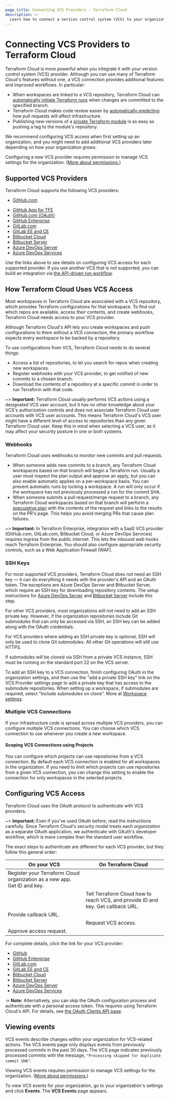 ```yaml
---
page_title: Connecting VCS Providers - Terraform Cloud
description: >-
  Learn how to connect a version control system (VCS) to your organization to integrate Terraform Cloud into your development workflow and access additional features. 
---
```


# Connecting VCS Providers to Terraform Cloud

Terraform Cloud is more powerful when you integrate it with your version control system (VCS) provider. Although you can use many of Terraform Cloud's features without one, a VCS connection provides additional features and improved workflows. In particular:

- When workspaces are linked to a VCS repository, Terraform Cloud can [automatically initiate Terraform runs](/terraform/cloud-docs/run/ui) when changes are committed to the specified branch.
- Terraform Cloud makes code review easier by [automatically predicting](/terraform/cloud-docs/run/ui#speculative-plans-on-pull-requests) how pull requests will affect infrastructure.
- Publishing new versions of a [private Terraform module](/terraform/cloud-docs/registry/publish-modules) is as easy as pushing a tag to the module's repository.

We recommend configuring VCS access when first setting up an organization, and you might need to add additional VCS providers later depending on how your organization grows.

Configuring a new VCS provider requires permission to manage VCS settings for the organization. ([More about permissions.](/terraform/cloud-docs/users-teams-organizations/permissions))

[permissions-citation]: #intentionally-unused---keep-for-maintainers

## Supported VCS Providers

Terraform Cloud supports the following VCS providers:
<!-- BEGIN: TFC:only -->
-   [GitHub.com](/terraform/cloud-docs/vcs/github-app)

<!-- END: TFC:only -->

- [GitHub App for TFE](/terraform/enterprise/admin/application/github-app-integration)
- [GitHub.com (OAuth)](/terraform/cloud-docs/vcs/github)
- [GitHub Enterprise](/terraform/cloud-docs/vcs/github-enterprise)
- [GitLab.com](/terraform/cloud-docs/vcs/gitlab-com)
- [GitLab EE and CE](/terraform/cloud-docs/vcs/gitlab-eece)
- [Bitbucket Cloud](/terraform/cloud-docs/vcs/bitbucket-cloud)
- [Bitbucket Server](/terraform/cloud-docs/vcs/bitbucket-server)
- [Azure DevOps Server](/terraform/cloud-docs/vcs/azure-devops-server)
- [Azure DevOps Services](/terraform/cloud-docs/vcs/azure-devops-services)

Use the links above to see details on configuring VCS access for each supported provider. If you use another VCS that is not supported, you can build an integration via [the API-driven run workflow](/terraform/cloud-docs/run/api).

## How Terraform Cloud Uses VCS Access

Most workspaces in Terraform Cloud are associated with a VCS repository, which provides Terraform configurations for that workspace. To find out which repos are available, access their contents, and create webhooks, Terraform Cloud needs access to your VCS provider.

Although Terraform Cloud's API lets you create workspaces and push configurations to them without a VCS connection, the primary workflow expects every workspace to be backed by a repository.

To use configurations from VCS, Terraform Cloud needs to do several things:

- Access a list of repositories, to let you search for repos when creating new workspaces.
- Register webhooks with your VCS provider, to get notified of new commits to a chosen branch.
- Download the contents of a repository at a specific commit in order to run Terraform with that code.

~> **Important:** Terraform Cloud usually performs VCS actions using a designated VCS user account, but it has no other knowledge about your VCS's authorization controls and does not associate Terraform Cloud user accounts with VCS user accounts. This means Terraform Cloud's VCS user might have a different level of access to repositories than any given Terraform Cloud user. Keep this in mind when selecting a VCS user, as it may affect your security posture in one or both systems.

### Webhooks

Terraform Cloud uses webhooks to monitor new commits and pull requests.

- When someone adds new commits to a branch, any Terraform Cloud workspaces based on that branch will begin a Terraform run. Usually a user must inspect the plan output and approve an apply, but you can also enable automatic applies on a per-workspace basis. You can prevent automatic runs by locking a workspace. A run will only occur if the workspace has not previously processed a run for the commit SHA.
- When someone submits a pull request/merge request to a branch, any Terraform Cloud workspaces based on that branch will perform a [speculative plan](/terraform/cloud-docs/run/remote-operations#speculative-plans) with the contents of the request and links to the results on the PR's page. This helps you avoid merging PRs that cause plan failures.

~> **Important:** In Terraform Enterprise, integration with a SaaS VCS provider (GitHub.com, GitLab.com, Bitbucket Cloud, or Azure DevOps Services) requires ingress from the public internet. This lets the inbound web hooks reach Terraform Enterprise. You should also configure appropriate security controls, such as a Web Application Firewall (WAF).

### SSH Keys

For most supported VCS providers, Terraform Cloud does not need an SSH key — it can do everything it needs with the provider's API and an OAuth token. The exceptions are Azure DevOps Server and Bitbucket Server, which require an SSH key for downloading repository contents. The setup instructions for  [Azure DevOps Server](/terraform/cloud-docs/vcs/azure-devops-server) and [Bitbucket Server](/terraform/cloud-docs/vcs/bitbucket-server) include this step.

For other VCS providers, most organizations will not need to add an SSH private key. However, if the organization repositories include Git submodules that can only be accessed via SSH, an SSH key can be added along with the OAuth credentials.

For VCS providers where adding an SSH private key is optional, SSH will only be used to clone Git submodules. All other Git operations will still use HTTPS.

If submodules will be cloned via SSH from a private VCS instance, SSH must be running on the standard port 22 on the VCS server.

To add an SSH key to a VCS connection, finish configuring OAuth in the organization settings, and then use the "add a private SSH key" link on the VCS Provider settings page to add a private key that has access to the submodule repositories. When setting up a workspace, if submodules are required, select "Include submodules on clone". More at [Workspace settings](/terraform/cloud-docs/workspaces/settings).

### Multiple VCS Connections

If your infrastructure code is spread across multiple VCS providers, you can configure multiple VCS connections. You can choose which VCS connection to use whenever you create a new workspace.

#### Scoping VCS Connections using Projects

You can configure which projects can use repositories from a VCS connection. By default each VCS connection is enabled for all workspaces in the organization. If you need to limit which projects can use repositories from a given VCS connection, you can change this setting to enable the connection for only workspaces in the selected projects.

## Configuring VCS Access

Terraform Cloud uses the OAuth protocol to authenticate with VCS providers.

~> **Important:** Even if you've used OAuth before, read the instructions carefully. Since Terraform Cloud's security model treats each _organization_ as a separate OAuth application, we authenticate with OAuth's developer workflow, which is more complex than the standard user workflow.

The exact steps to authenticate are different for each VCS provider, but they follow this general order:

| On your VCS                                                              | On Terraform Cloud                                                               |
| ------------------------------------------------------------------------ | -------------------------------------------------------------------------------- |
| Register your Terraform Cloud organization as a new app. Get ID and key. |                                                                                  |
|                                                                          | Tell Terraform Cloud how to reach VCS, and provide ID and key. Get callback URL. |
| Provide callback URL.                                                    |                                                                                  |
|                                                                          | Request VCS access.                                                              |
| Approve access request.                                                  |                                                                                  |

For complete details, click the link for your VCS provider:

- [GitHub](/terraform/cloud-docs/vcs/github)
- [GitHub Enterprise](/terraform/cloud-docs/vcs/github-enterprise)
- [GitLab.com](/terraform/cloud-docs/vcs/gitlab-com)
- [GitLab EE and CE](/terraform/cloud-docs/vcs/gitlab-eece)
- [Bitbucket Cloud](/terraform/cloud-docs/vcs/bitbucket-cloud)
- [Bitbucket Server](/terraform/cloud-docs/vcs/bitbucket-server)
- [Azure DevOps Server](/terraform/cloud-docs/vcs/azure-devops-server)
- [Azure DevOps Services](/terraform/cloud-docs/vcs/azure-devops-services)

-> **Note:** Alternatively, you can skip the OAuth configuration process and authenticate with a personal access token. This requires using Terraform Cloud's API. For details, see [the OAuth Clients API page](/terraform/cloud-docs/api-docs/oauth-clients).

## Viewing events

VCS events describe changes within your organization for VCS-related actions. The VCS events page only displays events from previously processed commits in the past 30 days. The VCS page indicates previously processed commits with the message, `"Processing skipped for duplicate commit SHA"`.

Viewing VCS events requires permission to manage VCS settings for the organization. ([More about permissions.](/terraform/cloud-docs/users-teams-organizations/permissions))

[permissions-citation]: #intentionally-unused---keep-for-maintainers

To view VCS events for your organization, go to your organization's settings and click **Events**. The **VCS Events** page appears.
